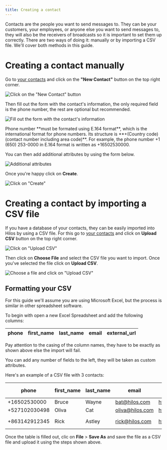 ```yaml
---
title: Creating a contact
---
```


Contacts are the people you want to send messages to. They can be your customers, your employees, or anyone else you want to send messages to, they will also be the receivers of broadcasts so it is important to set them up correctly. There are two ways of doing it: manually or by importing a CSV file. We'll cover both methods in this guide.

# Creating a contact manually

Go to [your contacts](https://app.hilos.io/contact) and click on the **"New Contact"** button on the top right corner.

![Click on the "New Contact" button](https://hilos-media.s3.us-east-2.amazonaws.com/documentation/userdocs/using-hilos/reference/contacts/creating-a-contact/img1.png)

Then fill out the form with the contact's information, the only required field is the phone number, the rest are optional but recommended.

![Fill out the form with the contact's information](https://hilos-media.s3.us-east-2.amazonaws.com/documentation/userdocs/using-hilos/reference/contacts/creating-a-contact/img2.png)

<Note>
Phone number **must be formated using E.164 format**, which is the international format for phone numbers. Its structure is **+(Country code) (contact number including area code)**. For example, the phone number +1 (650) 253-0000 in E.164 format is written as +16502530000.
</Note>

You can then add additional attributes by using the form below.

![Additional attributes](https://hilos-media.s3.us-east-2.amazonaws.com/documentation/userdocs/using-hilos/reference/contacts/creating-a-contact/img3.png)

Once you're happy click on **Create**.

![Click on "Create"](https://hilos-media.s3.us-east-2.amazonaws.com/documentation/userdocs/using-hilos/reference/contacts/creating-a-contact/img4.png)

# Creating a contact by importing a CSV file

If you have a database of your contacts, they can be easily imported into Hilos by using a CSV file. For this go to [your contacts](https://app.hilos.io/contact) and click on **Upload CSV** button on the top right corner.

![Click on "Upload CSV"](https://hilos-media.s3.us-east-2.amazonaws.com/documentation/userdocs/using-hilos/reference/contacts/creating-a-contact/img5.png)

Then click on **Choose File** and select the CSV file you want to import. Once you've selected the file click on **Upload CSV**.

![Choose a file and click on "Upload CSV"](https://hilos-media.s3.us-east-2.amazonaws.com/documentation/userdocs/using-hilos/reference/contacts/creating-a-contact/img6.png)

## Formatting your CSV

For this guide we'll assume you are using Microsoft Excel, but the process is similar in other spreadsheet software.

To begin with open a new Excel Spreadsheet and add the following columns:

| phone        | first_name | last_name | email          | external_url   |
|--------------|------------|-----------|----------------|----------------|

<Warning>
Pay attention to the casing of the column names, they have to be exactly as shown above else the import will fail.
</Warning>

You can add any number of fields to the left, they will be taken as custom attributes.

Here's an example of a CSV file with 3 contacts:

| phone         | first_name | last_name | email           | external_url   | favorite cat   |
|---------------|------------|-----------|-----------------|----------------|----------------|
| +16502530000  | Bruce      | Wayne     | bat@hilos.com   | https://hilos.com | Calico         |
| +527102030498 | Oliva      | Cat       | oliva@hilos.com | https://hilos.com | Panthers       |
| +863142912345 | Rick       | Astley    | rick@hilos.com  | https://hilos.com | Orange cats    |

Once the table is filled out, clic on **File** > **Save As** and save the file as a CSV file and upload it using the steps shown above.
